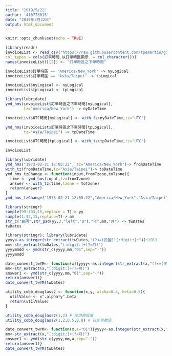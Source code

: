 ```yaml
---
title: "2019/5/22"
author: '410773015'
date: "2019年5月22日"
output: html_document
---
```


```r
knitr::opts_chunk$set(echo = TRUE)
```

```r
library(readr)
invoiceList <- read_csv("https://raw.githubusercontent.com/tpemartin/github-data/master/invoiceList.csv",
col_types = cols(訂單時間.以訂單時區顯示. = col_character()))
names(invoiceList)[[2]] <- "訂單時區之下單時間"
```

```r
invoiceList$訂單時區 == "America/New_York" -> nyLogical
invoiceList$訂單時區 == "Asia/Taipei" -> tpLogical

invoiceList$nyLogical <- nyLogical
invoiceList$tpLogical <- tpLogical

library(lubridate)
ymd_hms(invoiceList$訂單時區之下單時間[nyLogical],
        tz="America/New_York") -> nyDateTime

invoiceList$UTC時間[nyLogical] <- with_tz(nyDateTime,tz="UTC")

ymd_hms(invoiceList$訂單時區之下單時間[tpLogical],
        tz="Asia/Taipei") -> tpDateTime

invoiceList$UTC時間[tpLogical] <- with_tz(tpDateTime,tz="UTC")

invoiceList
```

```r
library(lubridate)
ymd_hms("1973-02-21 12:05:22", tz="America/New_York")-> fromDateTime
with_tz(fromDateTime,tz="Asia/Taipei")-> toDateTime
ymd_hms_tzChange <- function(input,fromTzone,toTzone){
  time <- ymd_hms(input,tz=fromTzone)
  answer <- with_tz(time,tzone = toTzone)
  return(answer)
}
ymd_hms_tzChange("1973-02-21 12:05:22","America/New_York","Asia/Taipei")
```

```r
library(stringr)
sample(99:103,15,replace = T)-> yy
sample(1:12,15,replace=T)-> mm
str_c("民國",str_pad(yy,3,"left","0"),"年",mm,"月") -> twDates
twDates
```

```r
library(stringr); library(lubridate)
yyyy<-as.integer(str_extract(twDates,"(?<=(民國))[:digit:]+"))+1911
mm<-str_extract(twDates,"[:digit:]+(?=月)")
yyyymmdd <- ymd(str_c(yyyy,mm,"01",sep="-"))
yyyymmdd
```

```r
date_convert_twYM<- function(x){yyyy<-as.integer(str_extract(x,"(?<=(民國))[:digit:]+"))+1911
mm<-str_extract(x,"[:digit:]+(?=月)")
answer1 <- ymd(str_c(yyyy,mm,"01",sep="-"))
return(answer1)}
date_convert_twYM(twDates)
```

```r
utility_cobb_douglass2 <- function(x,y,.alpha=0.5,.beta=0.5){
  utilValue <- x^.alpha*y^.beta
  return(utilValue)
}
```

```r
utility_cobb_douglass2(1,2) # 使用預設值
utility_cobb_douglass2(1,2,0.5,0.8) # 自定參數值
```

```r
date_convert_twYM<- function(x,a="01"){yyyy<-as.integer(str_extract(x,"(?<=(民國))[:digit:]+"))+1911
mm<-str_extract(x,"[:digit:]+(?=月)")
answer1 <- ymd(str_c(yyyy,mm,a,sep="-"))
return(answer1)}
date_convert_twYM(twDates)
```

